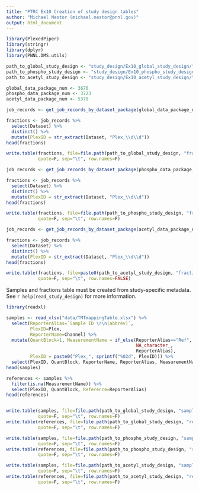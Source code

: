 ```yaml
---
title: "PTRC Ex10 Creation of study design tables"
author: "Michael Nestor (michael.nestor@pnnl.gov)"
output: html_document
---
```


```r
library(PlexedPiper)
library(stringr)
library(dplyr)
library(PNNL.DMS.utils)

path_to_global_study_design <- "study_design/Ex10_global_study_design/"
path_to_phospho_study_design <- "study_design/Ex10_phospho_study_design/"
path_to_acetyl_study_design <- "study_design/Ex10_acetyl_study_design/"

global_data_package_num <- 3676
phospho_data_package_num <- 3723
acetyl_data_package_num <- 5378
```

```r
job_records <- get_job_records_by_dataset_package(global_data_package_num)

fractions <- job_records %>%
  select(Dataset) %>%
  distinct() %>%
  mutate(PlexID = str_extract(Dataset, "Plex_\\d\\d"))
head(fractions)

write.table(fractions, file=file.path(path_to_global_study_design, "fractions.txt"),
            quote=F, sep="\t", row.names=F)
```

```r
job_records <- get_job_records_by_dataset_package(phospho_data_package_num)

fractions <- job_records %>%
  select(Dataset) %>%
  distinct() %>%
  mutate(PlexID = str_extract(Dataset, "Plex_\\d\\d"))
head(fractions)

write.table(fractions, file=file.path(path_to_phospho_study_design, "fractions.txt"),
            quote=F, sep="\t", row.names=F)
```

```r
job_records <- get_job_records_by_dataset_package(acetyl_data_package_num)

fractions <- job_records %>%
  select(Dataset) %>%
  distinct() %>%
  mutate(PlexID = str_extract(Dataset, "Plex_\\d\\d"))
head(fractions)

write.table(fractions, file=paste0(path_to_acetyl_study_design, "fractions.txt"),
            quote=F, sep="\t", row.names=FALSE)
```

Samples and fractions table must be created from study-specific metadata. See `r help(read_study_design)` for more information.

```r
library(readxl)

samples <- read_xlsx("data/TMTmappingTable.xlsx") %>%
  select(ReporterAlias=`Sample ID \r\n(abbrev)`,
         PlexID=Plex,
         ReporterName=Channel) %>%
  mutate(QuantBlock=1, MeasurementName = if_else(ReporterAlias=="Ref",
                                                 NA_character_,
                                                 ReporterAlias),
         PlexID = paste0("Plex_", sprintf("%02d", PlexID))) %>%
  select(PlexID, QuantBlock, ReporterName, ReporterAlias, MeasurementName)
head(samples)

references <- samples %>%
  filter(is.na(MeasurementName)) %>%
  select(PlexID, QuantBlock, Reference=ReporterAlias)
head(references)


write.table(samples, file=file.path(path_to_global_study_design, "samples.txt"),
            quote=F, sep="\t", row.names=F)
write.table(references, file=file.path(path_to_global_study_design, "references.txt"),
            quote=F, sep="\t", row.names=F)

write.table(samples, file=file.path(path_to_phospho_study_design, "samples.txt"),
            quote=F, sep="\t", row.names=F)
write.table(references, file=file.path(path_to_phospho_study_design, "references.txt"),
            quote=F, sep="\t", row.names=F)

write.table(samples, file=file.path(path_to_acetyl_study_design, "samples.txt"),
            quote=F, sep="\t", row.names=F)
write.table(references, file=file.path(path_to_acetyl_study_design, "references.txt"),
            quote=F, sep="\t", row.names=F)
```